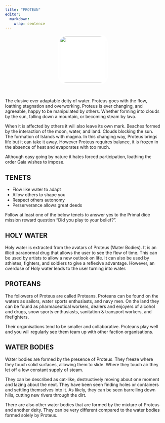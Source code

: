 ```yaml
---
title: "PROTEAN"
editor: 
  markdown: 
    wrap: sentence
---
```


<center>
![](images/Proteus.png){style="width:150px; background:white; border-radius:25px; border:white 5px solid"}
</center>

<br>

The elusive ever adaptable deity of water. Proteus goes with the flow, loathing stagnation and overworking. Proteus is ever changing, and agreeable, happy to be manipulated by others. Whether forming into clouds by the sun, falling down a mountain, or becoming steam by lava.

When it is affected by others it will also leave its own mark. Beaches formed by the interaction of the moon, water, and land. Clouds blocking the sun. The formation of Islands with magma. In this changing way, Proteus brings life but it can take it away. However Proteus requires balance, it is frozen in the absence of heat and evaporates with too much.

Although easy going by nature it hates forced participation, loathing the order Gaia wishes to impose.

## TENETS

- Flow like water to adapt
- Allow others to shape you
- Respect others autonomy
- Perserverance allows great deeds

Follow at least one of the below tenets to answer yes to the Primal dice mission reward question "Did you play to your belief?".

## HOLY WATER

Holy water is extracted from the avatars of Proteus (Water Bodies). It is an illicit paranormal drug that allows the user to see the flow of time. This can be used by artists to allow a new outlook on life. It can also be used by athletes, fighters, and soldiers to give a reflexive advantage. However, an overdose of Holy water leads to the user turning into water.

## PROTEANS

The followers of Proteus are called Proteans. Proteans can be found on the waters as sailors, water sports enthusiasts, and navy men. On the land they can be found as pharmaceutical workers, dealers and enjoyers of alcohol and drugs, snow sports enthusiasts, sanitation & transport workers, and firefighters.

Their organisations tend to be smaller and collaborative. Proteans play well and you will regularly see them team up with other faction organisations.

## WATER BODIES

Water bodies are formed by the presence of Proteus. They freeze where they touch solid surfaces, allowing them to slide. Where they touch air they let off a low constant supply of steam.

They can be described as cat-like, destructively moving about one moment and lazing about the next. They have been seen finding holes or containers and settling themselves into it. As likely, they can be seen barrelling down hills, cutting new rivers through the dirt.

There are also other water bodies that are formed by the mixture of Proteus and another deity. They can be very different compared to the water bodies formed solely by Proteus.
